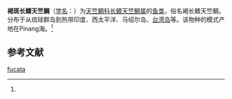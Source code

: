 {{Speciesbox
| name = 褐斑长鳍天竺鲷
| status = 
| status_system = 
| image = 
| genus = Archamia
| species = fucata
| authority = (Cantor, 1849)<ref name='id7245'>{{cite web| url =http://www.bioinfo.cn/db05/BjdwSpecies.php?action=view&id=7245| title =褐斑长鳍天竺鲷| work =《中国动物物种编目数据库》| publisher =中国科学院微生物研究所| author =中国科学院动物研究所| accessdate =2009-04-16| deadurl =yes| archiveurl =https://web.archive.org/web/20160305044348/http://www.bioinfo.cn/db05/BjdwSpecies.php?action=view&id=7245| archivedate =2016-03-05| df =}}</ref>
}}

'''褐斑长鳍天竺鲷'''（[[学名|学名]]：{{lang|la|''Archamia fucata''}}）为[[天竺鲷科|天竺鲷科]][[长鳍天竺鲷属|长鳍天竺鲷属]]的[[鱼类|鱼类]]，俗名褐长鳍天竺鲷。分布于从琉球群岛到热带印度、西太平洋、马绍尔岛、[[台湾岛|台湾岛]]等。该物种的模式产地在Pinang海。<ref name='id7245'/>

== 参考文献 ==
{{reflist}}

{{Wikispecies|Archamia fucata}}

[[Category:长鳍天竺鲷属|fucata]]


{{鲈形目小作品}}